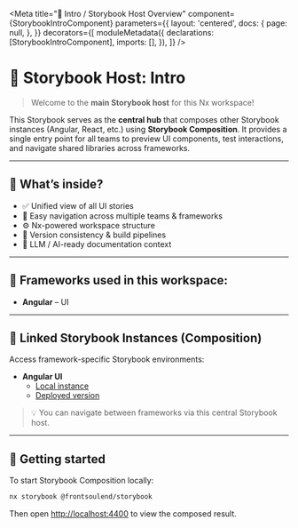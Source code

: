 

<Meta
	title="📘 Intro / Storybook Host Overview"
	component={StorybookIntroComponent}
	parameters={{
		layout: 'centered',
		docs: {
			page: null,
		},
	}}
	decorators={[
		moduleMetadata({
			declarations: [StorybookIntroComponent],
			imports: [],
		}),
	]}
/>

# 📘 Storybook Host: Intro

> Welcome to the **main Storybook host** for this Nx workspace!

This Storybook serves as the **central hub** that composes other Storybook instances (Angular, React, etc.) using **Storybook Composition**.
It provides a single entry point for all teams to preview UI components, test interactions, and navigate shared libraries across frameworks.

---

## 🧩 What’s inside?

- ✅ Unified view of all UI stories
- 🧭 Easy navigation across multiple teams & frameworks
- ⚙️ Nx-powered workspace structure
- 🔄 Version consistency & build pipelines
- 🤖 LLM / AI-ready documentation context

---

## 🧱 Frameworks used in this workspace:

- **Angular** – UI

---

## 🔗 Linked Storybook Instances (Composition)

Access framework-specific Storybook environments:

- **Angular UI**
  - [Local instance](http://localhost:4401)
  - [Deployed version](https://storybook.yourdomain.com/angular)

> 💡 You can navigate between frameworks via this central Storybook host.

---

## 👋 Getting started

To start Storybook Composition locally:

```bash
nx storybook @frontsoulend/storybook
```

Then open [http://localhost:4400](http://localhost:4400) to view the composed result.
